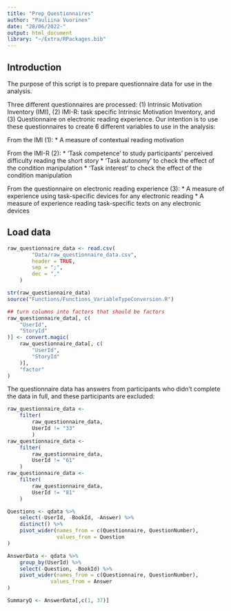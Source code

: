```yaml
---
title: "Prep_Questionnaires"
author: "Pauliina Vuorinen"
date: "28/06/2022-"
output: html_document
library: "~/Extra/RPackages.bib"
---
```


## Introduction

The purpose of this script is to prepare questionnaire data for use in the analysis.

Three different questionnaires are processed: (1) Intrinsic Motivation Inventory (IMI), (2) IMI-R: task specific Intrinsic Motivation Inventory, and (3) Questionnaire on electronic reading experience. Our intention is to use these questionnaires to create 6 different variables to use in the analysis:

From the IMI (1):
* A measure of contextual reading motivation

From the IMI-R (2):
* 'Task competence' to study participants' perceived difficulty reading the short story
* 'Task autonomy' to check the effect of the condition manipulation
* 'Task interest' to check the effect of the condition manipulation

From the questionnaire on electronic reading experience (3):
* A measure of experience using task-specific devices for any electronic reading
* A measure of experience reading task-specific texts on any electronic devices

## Load data

```r
raw_questionnaire_data <- read.csv(
        "Data/raw_questionnaire_data.csv",
        header = TRUE,
        sep = ";",
        dec = ","
    )
```

```r
str(raw_questionnaire_data)
source("Functions/Functions_VariableTypeConversion.R")

## turn columns into factors that should be factors
raw_questionnaire_data[, c(
    "UserId",
    "StoryId"
)] <- convert.magic(
    raw_questionnaire_data[, c(
        "UserId",
        "StoryId"
    )],
    "factor"
)
```

The questionnaire data has answers from participants who didn't complete the data in full, and these participants are excluded:

```r
raw_questionnaire_data <-
    filter(
        raw_questionnaire_data,
        UserId != "33"
        )
raw_questionnaire_data <-
    filter(
        raw_questionnaire_data,
        UserId != "61"
    )
raw_questionnaire_data <-
    filter(
        raw_questionnaire_data,
        UserId != "81"
    )
```

```r
Questions <- qdata %>%
    select(-UserId, -BookId, -Answer) %>%
    distinct() %>%
    pivot_wider(names_from = c(Questionnaire, QuestionNumber),
                values_from = Question
)

AnswerData <- qdata %>%
    group_by(UserId) %>%
    select(-Question, -BookId) %>%
    pivot_wider(names_from = c(Questionnaire, QuestionNumber),
              values_from = Answer
)

SummaryQ <- AnswerData[,c(1, 37)]
```